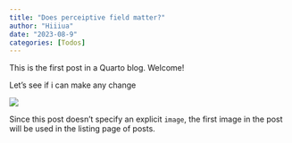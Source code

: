 ```yaml
---
title: "Does perceiptive field matter?"
author: "Hiiiua"
date: "2023-08-9"
categories: [Todos]
---
```


This is the first post in a Quarto blog. Welcome!

Let's see if i can make any change

![](thumbnail.jpg)

Since this post doesn't specify an explicit `image`, the first image in the post will be used in the listing page of posts.
